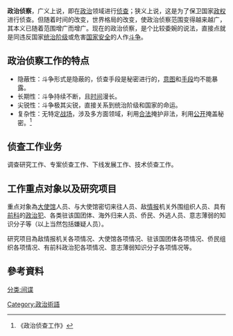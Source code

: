 {{noreferences|time=2011-12-30}}
'''政治侦察'''，广义上说，即在[[政治|政治]]领域进行[[侦查|侦查]]；狭义上说，这是为了保卫国家[[政权|政权]]进行侦查。但随着时间的改变，世界格局的改变，使政治侦察范围变得越来越广，其本义已随着范围增广而增广。现在的政治侦察，是个比较委婉的说法，直接点就是同违反国家[[统治阶级|统治阶级]]或危害[[国家安全|国家安全]]的人作[[斗争|斗争]]。

==政治侦察工作的特点==
* 隐蔽性：斗争形式是隐蔽的，侦查手段是秘密进行的，[[意图|意图]]和[[手段|手段]]均不能暴露。
* 长期性：斗争持续不断，且[[时间|时间]]漫长。
* 尖锐性：斗争极其尖锐，直接关系到统治阶级和国家的命运。
* 复杂性：无特定[[战场|战场]]，涉及多方面领域，利用[[合法|合法]]掩护非法，利用[[公开|公开]]掩盖秘密。<ref>《政治侦查工作》</ref>

==侦查工作业务==
调查研究工作、专案侦查工作、下线发展工作、技术侦查工作。

==工作重点对象以及研究项目==
重点对象為[[大使馆|大使馆]]人员、与大使馆密切来往人员、敌[[情报|情报]]机关外围组织人员、具有[[前科|前科]]的[[政治犯|政治犯]]、各类驻该国团体、海外归来人员、侨民、外逃人员、意志薄弱的知识分子等（以上当然包括嫌疑人员）。

研究项目為敌情报机关各项情况、大使馆各项情况、驻该国团体各项情况、侨民组织各项情况、有前科政治犯各项情况、意志薄弱知识分子各项情况等。

==參考資料==
<references/>

[[分类:间谍|分类:间谍]]
[[Category:政治術語|Category:政治術語]]
